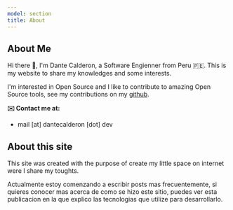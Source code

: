 ```yaml
---
model: section
title: About
---
```



## About Me

<Separator />

<div class="para">

Hi there 👋, I'm Dante Calderon, a Software Engienner from Peru 🇵🇪. This is my website to share my knowledges and some interests.

I'm interested in Open Source and I like to contribute to amazing Open Source tools, see my contributions on my [github](https://github.com/dantehemerson).

**✉️ Contact me at:**

- mail [at] dantecalderon [dot] dev

</div>

<LatestPosts />

## About this site

<Separator />

<div class="para">

This site was created with the purpose of create my little space on internet were I share my toughts.

</div>

Actualmente estoy comenzando a escribir posts mas frecuentemente,
si quieres conocer mas acerca de como se hizo este sitio, puedes ver esta publicacion en la que explico las tecnologias que utilize para desarrollarlo.

<br />
